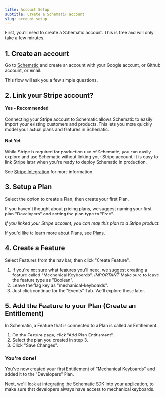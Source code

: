 ```yaml
---
title: Account Setup
subtitle: Create a Schematic account
slug: account_setup
---
```


First, you'll need to create a Schematic account. This is free and will only take a few minutes. 

## 1. Create an account
Go to [Schematic](https://app.schematichq.com/sign-in) and create an account with your Google account, or Github account, or email.

This flow will ask you a few simple questions. 

## 2. Link your Stripe account?

#### Yes - Recommended
Connecting your Stripe account to Schematic allows Schematic to easily import your existing customers and products. This lets you more quickly model your actual plans and features in Schematic.

#### Not Yet
While Stripe is required for production use of Schematic, you can easily explore and use Schematic without linking your Stripe account. It is easy to link Stripe later when you're ready to deploy Schematic in production.

See [Stripe Integration](./stripe) for more information.

## 3. Setup a Plan

Select the option to create a Plan, then create your first Plan. 

If you haven't thought about pricing plans, we suggest naming your first plan "Developers" and setting the plan type to "Free".

*If you linked your Stripe account, you can map this plan to a Stripe product.*

If you'd like to learn more about Plans, see [Plans](../catalog/plans).

## 4. Create a Feature

Select Features from the nav bar, then click "Create Feature".

1. If you're not sure what features you'll need, we suggest creating a feature called "Mechanical Keyboards". *IMPORTANT* Make sure to leave the feature type as "Boolean".
2. Leave the flag key as "mechanical-keyboards".
3. Just click continue for the "Events" Tab. We'll explore these later.

## 5. Add the Feature to your Plan (Create an Entitlement)

In Schematic, a Feature that is connected to a Plan is called an Entitlement. 

1. On the Feature page, click "Add Plan Entitlement".
2. Select the plan you created in step 3.
3. Click "Save Changes".

### You're done!

You've now created your first Entitlement of "Mechanical Keyboards" and added it to the "Developers" Plan.

Next, we'll look at integrating the Schematic SDK into your application, to make sure that developers always have access to mechanical keyboards.
